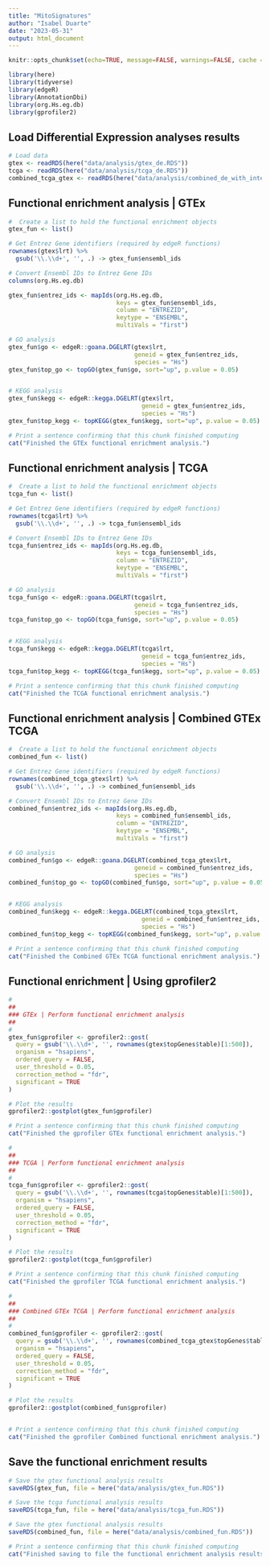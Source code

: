 ```yaml
---
title: "MitoSignatures"
author: "Isabel Duarte"
date: "2023-05-31"
output: html_document
---
```


```r
knitr::opts_chunk$set(echo=TRUE, message=FALSE, warnings=FALSE, cache = TRUE)

library(here)
library(tidyverse)
library(edgeR)
library(AnnotationDbi)
library(org.Hs.eg.db)
library(gprofiler2)

```

## Load Differential Expression analyses results 

```r

# Load data
gtex <- readRDS(here("data/analysis/gtex_de.RDS"))
tcga <- readRDS(here("data/analysis/tcga_de.RDS"))
combined_tcga_gtex <- readRDS(here("data/analysis/combined_de_with_interaction.RDS"))

```

## Functional enrichment analysis | GTEx

```r

#  Create a list to hold the functional enrichment objects
gtex_fun <- list()

# Get Entrez Gene identifiers (required by edgeR functions)
rownames(gtex$lrt) %>%
  gsub('\\.\\d+', '', .) -> gtex_fun$ensembl_ids

# Convert Ensembl IDs to Entrez Gene IDs
columns(org.Hs.eg.db)

gtex_fun$entrez_ids <- mapIds(org.Hs.eg.db, 
                              keys = gtex_fun$ensembl_ids, 
                              column = "ENTREZID", 
                              keytype = "ENSEMBL", 
                              multiVals = "first")

# GO analysis
gtex_fun$go <- edgeR::goana.DGELRT(gtex$lrt, 
                                   geneid = gtex_fun$entrez_ids,
                                   species = "Hs")
gtex_fun$top_go <- topGO(gtex_fun$go, sort="up", p.value = 0.05)


# KEGG analysis
gtex_fun$kegg <- edgeR::kegga.DGELRT(gtex$lrt, 
                                     geneid = gtex_fun$entrez_ids,
                                     species = "Hs")
gtex_fun$top_kegg <- topKEGG(gtex_fun$kegg, sort="up", p.value = 0.05)

# Print a sentence confirming that this chunk finished computing
cat("Finished the GTEx functional enrichment analysis.")

```

## Functional enrichment analysis | TCGA

```r

#  Create a list to hold the functional enrichment objects
tcga_fun <- list()

# Get Entrez Gene identifiers (required by edgeR functions)
rownames(tcga$lrt) %>%
  gsub('\\.\\d+', '', .) -> tcga_fun$ensembl_ids

# Convert Ensembl IDs to Entrez Gene IDs
tcga_fun$entrez_ids <- mapIds(org.Hs.eg.db, 
                              keys = tcga_fun$ensembl_ids, 
                              column = "ENTREZID", 
                              keytype = "ENSEMBL",
                              multiVals = "first")

# GO analysis
tcga_fun$go <- edgeR::goana.DGELRT(tcga$lrt, 
                                   geneid = tcga_fun$entrez_ids,
                                   species = "Hs")
tcga_fun$top_go <- topGO(tcga_fun$go, sort="up", p.value = 0.05)


# KEGG analysis
tcga_fun$kegg <- edgeR::kegga.DGELRT(tcga$lrt, 
                                     geneid = tcga_fun$entrez_ids,
                                     species = "Hs")
tcga_fun$top_kegg <- topKEGG(tcga_fun$kegg, sort="up", p.value = 0.05)

# Print a sentence confirming that this chunk finished computing
cat("Finished the TCGA functional enrichment analysis.")

```

## Functional enrichment analysis | Combined GTEx TCGA

```r

#  Create a list to hold the functional enrichment objects
combined_fun <- list()

# Get Entrez Gene identifiers (required by edgeR functions)
rownames(combined_tcga_gtex$lrt) %>%
  gsub('\\.\\d+', '', .) -> combined_fun$ensembl_ids

# Convert Ensembl IDs to Entrez Gene IDs
combined_fun$entrez_ids <- mapIds(org.Hs.eg.db, 
                              keys = combined_fun$ensembl_ids, 
                              column = "ENTREZID", 
                              keytype = "ENSEMBL",
                              multiVals = "first")

# GO analysis
combined_fun$go <- edgeR::goana.DGELRT(combined_tcga_gtex$lrt, 
                                   geneid = combined_fun$entrez_ids,
                                   species = "Hs")
combined_fun$top_go <- topGO(combined_fun$go, sort="up", p.value = 0.05)


# KEGG analysis
combined_fun$kegg <- edgeR::kegga.DGELRT(combined_tcga_gtex$lrt, 
                                     geneid = combined_fun$entrez_ids,
                                     species = "Hs")
combined_fun$top_kegg <- topKEGG(combined_fun$kegg, sort="up", p.value = 0.05)

# Print a sentence confirming that this chunk finished computing
cat("Finished the Combined GTEx TCGA functional enrichment analysis.")

```


## Functional enrichment | Using gprofiler2

```r
#
##
### GTEx | Perform functional enrichment analysis
##
#
gtex_fun$gprofiler <- gprofiler2::gost(
  query = gsub('\\.\\d+', '', rownames(gtex$topGenes$table)[1:500]),
  organism = "hsapiens",
  ordered_query = FALSE,
  user_threshold = 0.05,
  correction_method = "fdr",
  significant = TRUE
)

# Plot the results
gprofiler2::gostplot(gtex_fun$gprofiler)

# Print a sentence confirming that this chunk finished computing
cat("Finished the gprofiler GTEx functional enrichment analysis.")

#
##
### TCGA | Perform functional enrichment analysis
##
#
tcga_fun$gprofiler <- gprofiler2::gost(
  query = gsub('\\.\\d+', '', rownames(tcga$topGenes$table)[1:500]),
  organism = "hsapiens",
  ordered_query = FALSE,
  user_threshold = 0.05,
  correction_method = "fdr",
  significant = TRUE
)

# Plot the results
gprofiler2::gostplot(tcga_fun$gprofiler)

# Print a sentence confirming that this chunk finished computing
cat("Finished the gprofiler TCGA functional enrichment analysis.")

#
##
### Combined GTEx TCGA | Perform functional enrichment analysis
##
#
combined_fun$gprofiler <- gprofiler2::gost(
  query = gsub('\\.\\d+', '', rownames(combined_tcga_gtex$topGenes$table)[1:500]),
  organism = "hsapiens",
  ordered_query = FALSE,
  user_threshold = 0.05,
  correction_method = "fdr",
  significant = TRUE
)

# Plot the results
gprofiler2::gostplot(combined_fun$gprofiler)


# Print a sentence confirming that this chunk finished computing
cat("Finished the gprofiler Combined functional enrichment analysis.")

```

## Save the functional enrichment results

```r

# Save the gtex functional analysis results
saveRDS(gtex_fun, file = here("data/analysis/gtex_fun.RDS"))

# Save the tcga functional analysis results
saveRDS(tcga_fun, file = here("data/analysis/tcga_fun.RDS"))

# Save the gtex functional analysis results
saveRDS(combined_fun, file = here("data/analysis/combined_fun.RDS"))

# Print a sentence confirming that this chunk finished computing
cat("Finished saving to file the functional enrichment analysis results.")

```





